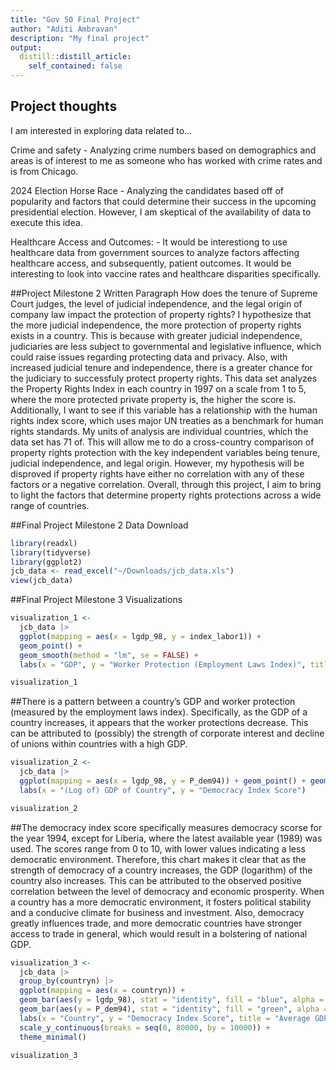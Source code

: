 ```yaml
---
title: "Gov 50 Final Project"
author: "Aditi Ambravan"
description: "My final project"
output:
  distill::distill_article:
    self_contained: false
---
```

## Project thoughts

I am interested in exploring data related to...

Crime and safety
- Analyzing crime numbers based on demographics and areas is of interest to me as someone who has worked with crime rates and is from Chicago.

2024 Election Horse Race
- Analyzing the candidates based off of popularity and factors that could determine their success in the upcoming presidential election. However, I am skeptical of the availability of data to execute this idea.

Healthcare Access and Outcomes: 
- It would be interestiong to use healthcare data from government sources to analyze factors affecting healthcare access, and subsequently, patient outcomes. It would be interesting to look into vaccine rates and healthcare disparities specifically.

##Project Milestone 2 Written Paragraph
How does the tenure of Supreme Court judges, the level of judicial independence, and the legal origin of company law impact the protection of property rights? I hypothesize that the more judicial independence, the more protection of property rights exists in a country. This is because with greater judicial independence, judiciaries are less subject to governmental and legislative influence, which could raise issues regarding protecting data and privacy. Also, with increased judicial tenure and independence, there is a greater chance for the judiciary to successfuly protect property rights. This data set analyzes the Property Rights Index in each country in 1997 on a scale from 1 to 5, where the more protected private property is, the higher the score is. Additionally, I want to see if this variable has a relationship with the human rights index score, which uses major UN treaties as a benchmark for human rights standards. My units of analysis are individual countries, which the data set has 71 of. This will allow me to do a cross-country comparison of property rights protection with the key independent variables being tenure, judicial independence, and legal origin. However, my hypothesis will be disproved if property rights have either no correlation with any of these factors or a negative correlation. Overall, through this project, I aim to bring to light the factors that determine property rights protections across a wide range of countries. 

##Final Project Milestone 2 Data Download
```r
library(readxl)
library(tidyverse)
library(ggplot2)
jcb_data <- read_excel("~/Downloads/jcb_data.xls")
view(jcb_data)
```

##Final Project Milestone 3 Visualizations

```r
visualization_1 <- 
  jcb_data |>
  ggplot(mapping = aes(x = lgdp_98, y = index_labor1)) +
  geom_point() + 
  geom_smooth(method = "lm", se = FALSE) +
  labs(x = "GDP", y = "Worker Protection (Employment Laws Index)", title = "Scatterplot of GDP vs. Worker Rights and Protections")

visualization_1
```
##There is a pattern between a country's GDP and worker protection (measured by the employment laws index). Specifically, as the GDP of a country increases, it appears that the worker protections decrease. This can be attributed to (possibly) the strength of corporate interest and decline of unions within countries with a high GDP.

```r
visualization_2 <-
  jcb_data |>
  ggplot(mapping = aes(x = lgdp_98, y = P_dem94)) + geom_point() + geom_smooth(method = "lm") +
  labs(x = "(Log of) GDP of Country", y = "Democracy Index Score")

visualization_2
```
##The democracy index score specifically measures democracy scorse for the year 1994, except for Liberia, where the latest available year (1989) was used. The scores range from 0 to 10, with lower values indicating a less democratic environment. Therefore, this chart makes it clear that as the strength of democracy of a country increases, the GDP (logarithm) of the country also increases. This can be attributed to the  observed positive correlation between the level of democracy and economic prosperity. When a country has a more democratic environment, it  fosters political stability and a conducive climate for business and investment. Also, democracy greatly influences trade, and more democratic countries have stronger access to trade in general, which would result in a bolstering of national GDP.

```r
visualization_3 <-
  jcb_data |>
  group_by(countryn) |>
  ggplot(mapping = aes(x = countryn)) +
  geom_bar(aes(y = lgdp_98), stat = "identity", fill = "blue", alpha = 0.7) +
  geom_bar(aes(y = P_dem94), stat = "identity", fill = "green", alpha = 0.7) +
  labs(x = "Country", y = "Democracy Index Score", title = "Average GDP and Democracy Index by Country") +
  scale_y_continuous(breaks = seq(0, 80000, by = 10000)) + 
  theme_minimal()

visualization_3
```


